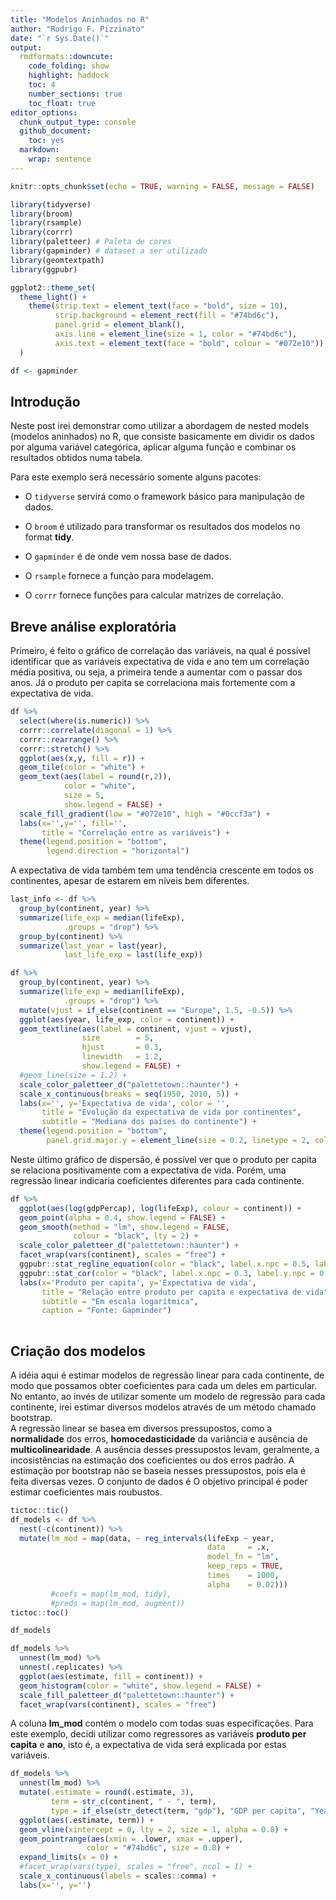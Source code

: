 ```yaml
---
title: "Modelos Aninhados no R"
author: "Rodrigo F. Pizzinato"
date: "`r Sys.Date()`"
output: 
  rmdformats::downcute:
    code_folding: show
    highlight: haddock
    toc: 4
    number_sections: true
    toc_float: true
editor_options: 
  chunk_output_type: console
  github_document: 
    toc: yes
  markdown: 
    wrap: sentence
---
```


```r
knitr::opts_chunk$set(echo = TRUE, warning = FALSE, message = FALSE)
```

```r
library(tidyverse)
library(broom)
library(rsample)
library(corrr)
library(paletteer) # Paleta de cores
library(gapminder) # dataset a ser utilizado
library(geomtextpath)
library(ggpubr)

ggplot2::theme_set(
  theme_light() + 
    theme(strip.text = element_text(face = "bold", size = 10),
          strip.background = element_rect(fill = "#74bd6c"),
          panel.grid = element_blank(),
          axis.line = element_line(size = 1, color = "#74bd6c"),
          axis.text = element_text(face = "bold", colour = "#072e10"))
  )

df <- gapminder
```

## Introdução

Neste post irei demonstrar como utilizar a abordagem de nested models (modelos aninhados) no R, que consiste basicamente em dividir os dados por alguma variável categórica, aplicar alguma função e combinar os resultados obtidos numa tabela.

Para este exemplo será necessário somente alguns pacotes:

-   O `tidyverse` servirá como o framework básico para manipulação de dados.

-   O `broom` é utilizado para transformar os resultados dos modelos no format **tidy**.

-   O `gapminder` é de onde vem nossa base de dados.

-   O `rsample` fornece a função para modelagem.

-   O `corrr` fornece funções para calcular matrizes de correlação.

## Breve análise exploratória

Primeiro, é feito o gráfico de correlação das variáveis, na qual é possível identificar que as variáveis expectativa de vida e ano tem um correlação média positiva, ou seja, a primeira tende a aumentar com o passar dos anos.
Já o produto per capita se correlaciona mais fortemente com a expectativa de vida.

```r
df %>% 
  select(where(is.numeric)) %>% 
  corrr::correlate(diagonal = 1) %>% 
  corrr::rearrange() %>% 
  corrr::stretch() %>% 
  ggplot(aes(x,y, fill = r)) + 
  geom_tile(color = "white") +
  geom_text(aes(label = round(r,2)),
            color = "white",
            size = 5,
            show.legend = FALSE) +
  scale_fill_gradient(low = "#072e10", high = "#0ccf3a") +
  labs(x='',y='', fill='',
       title = "Correlação entre as variáveis") + 
  theme(legend.position = "bottom", 
        legend.direction = "horizontal")
```

A expectativa de vida também tem uma tendência crescente em todos os continentes, apesar de estarem em níveis bem diferentes.

```r
last_info <- df %>% 
  group_by(continent, year) %>% 
  summarize(life_exp = median(lifeExp),
            .groups = "drop") %>%
  group_by(continent) %>% 
  summarize(last_year = last(year),
            last_life_exp = last(life_exp))

df %>% 
  group_by(continent, year) %>% 
  summarize(life_exp = median(lifeExp),
            .groups = "drop") %>% 
  mutate(vjust = if_else(continent == "Europe", 1.5, -0.5)) %>%  
  ggplot(aes(year, life_exp, color = continent)) + 
  geom_textline(aes(label = continent, vjust = vjust), 
                size        = 5,
                hjust       = 0.3,
                linewidth   = 1.2,
                show.legend = FALSE) +
  #geom_line(size = 1.2) +
  scale_color_paletteer_d("palettetown::haunter") +
  scale_x_continuous(breaks = seq(1950, 2010, 5)) +
  labs(x='', y='Expectativa de vida', color = '',
       title = "Evolução da expectativa de vida por continentes",
       subtitle = "Mediana dos países do continente") +
  theme(legend.position = "bottom",
        panel.grid.major.y = element_line(size = 0.2, linetype = 2, color = "#74bd6c"))

```

Neste último gráfico de dispersão, é possível ver que o produto per capita se relaciona positivamente com a expectativa de vida.
Porém, uma regressão linear indicaria coeficientes diferentes para cada continente.

```r
df %>% 
  ggplot(aes(log(gdpPercap), log(lifeExp), colour = continent)) +
  geom_point(alpha = 0.4, show.legend = FALSE) + 
  geom_smooth(method = "lm", show.legend = FALSE, 
              colour = "black", lty = 2) +
  scale_color_paletteer_d("palettetown::haunter") +
  facet_wrap(vars(continent), scales = "free") +
  ggpubr::stat_regline_equation(color = "black", label.x.npc = 0.5, label.y.npc = "bottom") +
  ggpubr::stat_cor(color = "black", label.x.npc = 0.3, label.y.npc = 0.1) +
  labs(x='Produto per capita', y='Expectativa de vida', 
       title = "Relação entre produto per capita e expectativa de vida",
       subtitle = "Em escala logarítmica",
       caption = "Fonte: Gapminder")
         
```

## Criação dos modelos

A idéia aqui é estimar modelos de regressão linear para cada continente, de modo que possamos obter coeficientes para cada um deles em particular. 
No entanto, ao invés de utilizar somente um modelo de regressão para cada continente, irei estimar diversos modelos através de um método chamado bootstrap.  
A regressão linear se basea em diversos pressupostos, como a **normalidade** dos erros, **homocedasticidade** da variância e ausência de **multicolinearidade**. 
A ausência desses pressupostos levam, geralmente, a incosistências na estimação dos coeficientes ou dos erros padrão. 
A estimação por bootstrap não se baseia nesses pressupostos, pois ela é feita diversas vezes.
O conjunto de dados é
O objetivo principal é poder estimar coeficientes mais roubustos.

```r
tictoc::tic()
df_models <- df %>% 
  nest(-c(continent)) %>% 
  mutate(lm_mod = map(data, ~ reg_intervals(lifeExp ~ year, 
                                            data     = .x,
                                            model_fn = "lm",
                                            keep_reps = TRUE,
                                            times    = 1000, 
                                            alpha    = 0.02)))
         #coefs = map(lm_mod, tidy),
         #preds = map(lm_mod, augment))
tictoc::toc()

df_models 
```

```r
df_models %>% 
  unnest(lm_mod) %>% 
  unnest(.replicates) %>% 
  ggplot(aes(estimate, fill = continent)) +
  geom_histogram(color = "white", show.legend = FALSE) +
  scale_fill_paletteer_d("palettetown::haunter") +
  facet_wrap(vars(continent), scales = "free")
```

A coluna **lm_mod** contém o modelo com todas suas especificações.
Para este exemplo, decidi utilizar como regressores as variáveis **produto per capita** e **ano**, isto é, a expectativa de vida será explicada por estas variáveis.

```r
df_models %>% 
  unnest(lm_mod) %>% 
  mutate(.estimate = round(.estimate, 3),
         term = str_c(continent, " - ", term), 
         type = if_else(str_detect(term, "gdp"), "GDP per capita", "Year")) %>% 
  ggplot(aes(.estimate, term)) + 
  geom_vline(xintercept = 0, lty = 2, size = 1, alpha = 0.8) +
  geom_pointrange(aes(xmin = .lower, xmax = .upper),
                 color = "#74bd6c", size = 0.8) +
  expand_limits(x = 0) +
  #facet_wrap(vars(type), scales = "free", ncol = 1) +
  scale_x_continuous(labels = scales::comma) +
  labs(x='', y='')
```
